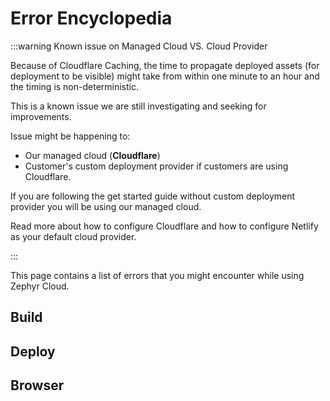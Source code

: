 

# Error Encyclopedia

:::warning Known issue on Managed Cloud VS. Cloud Provider 

Because of Cloudflare Caching, the time to propagate deployed assets (for deployment to be visible) might take from within one minute to an hour and the timing is non-deterministic. 

This is a known issue we are still investigating and seeking for improvements. 

Issue might be happening to: 

- Our managed cloud (**Cloudflare**)
- Customer's custom deployment provider if customers are using Cloudflare. 

If you are following the get started guide without custom deployment provider you will be using our managed cloud. 

Read more about how to configure Cloudflare and how to configure Netlify as your default cloud provider. 

:::

This page contains a list of errors that you might encounter while using Zephyr Cloud.


## Build

<ErrorTables category="build" />

## Deploy

<ErrorTables category="deploy" />


## Browser

<ErrorTables category="browser" />
